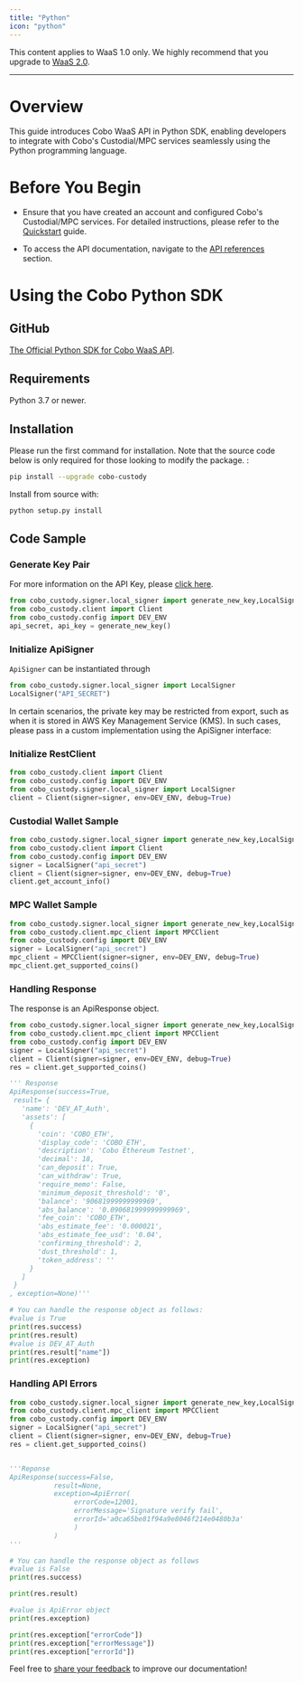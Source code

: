 ```yaml
---
title: "Python"
icon: "python"
---
```

<Note>This content applies to WaaS 1.0 only. We highly recommend that you upgrade to [WaaS 2.0](https://www.cobo.com/developers/v2/guides/overview/introduction).</Note>


***
# Overview
This guide introduces Cobo WaaS API in Python SDK, enabling developers to integrate with Cobo's Custodial/MPC services seamlessly using the Python programming language.


# Before You Begin
- Ensure that you have created an account and configured Cobo's Custodial/MPC services.
For detailed instructions, please refer to the [Quickstart](https://www.cobo.com/developers/get-started/overview/quickstart) guide.

- To access the API documentation, navigate to the [API references](https://www.cobo.com/developers/api-references/overview/) section.



# Using the Cobo Python SDK


## GitHub
[The Official Python SDK for Cobo WaaS API](https://github.com/CoboGlobal/cobo-python-api).




## Requirements
Python 3.7 or newer.


## Installation
Please run the first command for installation. Note that the source code below is only required for those looking to modify the package.
:


```sh
pip install --upgrade cobo-custody
```


Install from source with:


```sh
python setup.py install
```

## Code Sample

### Generate Key Pair
For more information on the API Key, please [click here](/v1/api-references/overview/authentication).


```python
from cobo_custody.signer.local_signer import generate_new_key,LocalSigner
from cobo_custody.client import Client
from cobo_custody.config import DEV_ENV
api_secret, api_key = generate_new_key()
```

### Initialize ApiSigner

`ApiSigner` can be instantiated through

```python
from cobo_custody.signer.local_signer import LocalSigner
LocalSigner("API_SECRET")
```

In certain scenarios, the private key may be restricted from export, such as when it is stored in AWS Key Management Service (KMS).
In such cases, please pass in a custom implementation using the ApiSigner interface:

### Initialize RestClient

```python
from cobo_custody.client import Client
from cobo_custody.config import DEV_ENV
from cobo_custody.signer.local_signer import LocalSigner
client = Client(signer=signer, env=DEV_ENV, debug=True)
```


### Custodial Wallet Sample
```python
from cobo_custody.signer.local_signer import generate_new_key,LocalSigner
from cobo_custody.client import Client
from cobo_custody.config import DEV_ENV
signer = LocalSigner("api_secret")
client = Client(signer=signer, env=DEV_ENV, debug=True)
client.get_account_info()
```


### MPC Wallet Sample
```python
from cobo_custody.signer.local_signer import generate_new_key,LocalSigner
from cobo_custody.client.mpc_client import MPCClient
from cobo_custody.config import DEV_ENV
signer = LocalSigner("api_secret")
mpc_client = MPCClient(signer=signer, env=DEV_ENV, debug=True)
mpc_client.get_supported_coins()
```


### Handling Response


The response is an ApiResponse object.
```python
from cobo_custody.signer.local_signer import generate_new_key,LocalSigner
from cobo_custody.client.mpc_client import MPCClient
from cobo_custody.config import DEV_ENV
signer = LocalSigner("api_secret")
client = Client(signer=signer, env=DEV_ENV, debug=True)
res = client.get_supported_coins()

''' Response
ApiResponse(success=True,
 result= {
   'name': 'DEV_AT_Auth',
   'assets': [
     {
       'coin': 'COBO_ETH',
       'display_code': 'COBO_ETH',
       'description': 'Cobo Ethereum Testnet',
       'decimal': 18,
       'can_deposit': True,
       'can_withdraw': True,
       'require_memo': False,
       'minimum_deposit_threshold': '0',
       'balance': '90681999999999969',
       'abs_balance': '0.090681999999999969',
       'fee_coin': 'COBO_ETH',
       'abs_estimate_fee': '0.000021',
       'abs_estimate_fee_usd': '0.04',
       'confirming_threshold': 2,
       'dust_threshold': 1,
       'token_address': ''
     }
   ]
 }
, exception=None)'''

# You can handle the response object as follows:
#value is True
print(res.success)
print(res.result)
#value is DEV_AT_Auth
print(res.result["name"])
print(res.exception)
```


### Handling API Errors
```python
from cobo_custody.signer.local_signer import generate_new_key,LocalSigner
from cobo_custody.client.mpc_client import MPCClient
from cobo_custody.config import DEV_ENV
signer = LocalSigner("api_secret")
client = Client(signer=signer, env=DEV_ENV, debug=True)
res = client.get_supported_coins()


'''Reponse
ApiResponse(success=False,
           result=None,
           exception=ApiError(
                errorCode=12001,
                errorMessage='Signature verify fail',
                errorId='a0ca65be81f94a9e8046f214e0480b3a'
                )
           )
'''

# You can handle the response object as follows
#value is False
print(res.success)

print(res.result)

#value is ApiError object
print(res.exception)

print(res.exception["errorCode"])
print(res.exception["errorMessage"])
print(res.exception["errorId"])
```
<Tip>Feel free to [share your feedback](https://forms.zohopublic.com/cobo/form/DocumentFeedbackForm/formperma/QvLOhxJv1_JMsJ-1dleZ8Itb_7rzN-LtgvsDdxosoVI) to improve our documentation!</Tip>